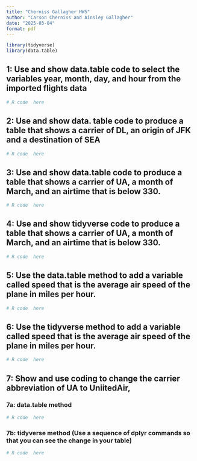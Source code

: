 ```yaml
---
title: "Cherniss Gallagher HW5"
author: "Carson Cherniss and Ainsley Gallagher"
date: "2025-03-04"
format: pdf
---
```

```r
library(tidyverse)
library(data.table)

```

## 1: Use and show data.table code to select the variables year, month, day, and hour from the imported flights data
```r
# R code  here

```

## 2: Use and show data. table code to produce a table that shows a carrier of DL, an origin of JFK and a destination of SEA
```r
# R code  here

```

## 3: Use and show data.table code to produce a table that shows a carrier of UA, a month of March, and an airtime that is below 330.
```r
# R code  here

```

## 4: Use and show tidyverse code to produce a table that shows a carrier of UA, a month of March, and an airtime that is below 330.
```r
# R code  here

```

## 5: Use the data.table method to add a variable called speed that is the average air speed of the plane in miles per hour.
```r
# R code  here

```

## 6: Use the tidyverse method to add a variable called speed that is the average air speed of the plane in miles per hour.
```r
# R code  here

```

## 7: Show and use coding to change the carrier abbreviation of UA to UniitedAir,
### 7a: data.table method
```r
# R code  here

```

### 7b: tidyverse method (Use a sequence of dplyr commands so that you can see the change in your table)
```r
# R code  here

```
